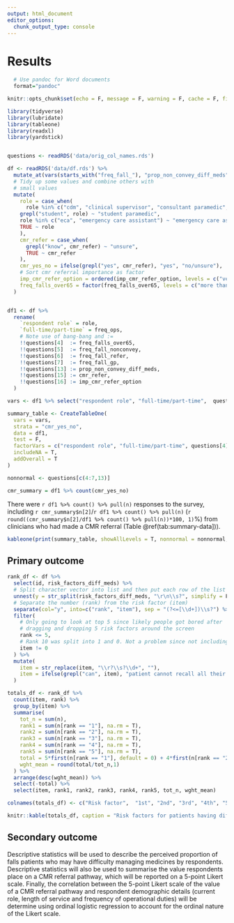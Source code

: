 ```yaml
---
output: html_document
editor_options: 
  chunk_output_type: console
---
```

# Results {-}

```r
  # Use pandoc for Word documents
  format="pandoc"

knitr::opts_chunk$set(echo = F, message = F, warning = F, cache = F, fig.align = 'center', out.width = '90%', fig.width = 10)

library(tidyverse)
library(lubridate)
library(tableone)
library(readxl)
library(yardstick)


questions <- readRDS('data/orig_col_names.rds')

df <- readRDS('data/df.rds') %>%
  mutate_at(vars(starts_with("freq_fall_"), "prop_non_convey_diff_meds"), as.numeric) %>%
  # Tidy up some values and combine others with
  # small values
  mutate(
    role = case_when(
      role %in% c("cdm", "clinical supervisor", "consultant paramedic", "locality manager", "manager", "frequent caller case officer") ~ "manager",
    grepl("student", role) ~ "student paramedic",
    role %in% c("eca", "emergency care assistant") ~ "emergency care assistant",
    TRUE ~ role
    ),
    cmr_refer = case_when(
      grepl("know", cmr_refer) ~ "unsure",
      TRUE ~ cmr_refer
    ),
    cmr_yes_no = ifelse(grepl("yes", cmr_refer), "yes", "no/unsure"),
    # Sort cmr referral importance as factor
    imp_cmr_refer_option = ordered(imp_cmr_refer_option, levels = c("very important", "important", "neutral", "unimportant", "very unimportant")),
    freq_falls_over65 = factor(freq_falls_over65, levels = c("more than once a shift", "once a shift", "once a week", "once a month")),
  )


df1 <- df %>%
  rename(
    `respondent role` = role,
    `full-time/part-time` = freq_ops,
    # Note use of bang-bang and :=
    !!questions[4]  := freq_falls_over65,
    !!questions[5]  := freq_fall_nonconvey,
    !!questions[6]  := freq_fall_refer,
    !!questions[7]  := freq_fall_gp,
    !!questions[13] := prop_non_convey_diff_meds,
    !!questions[15] := cmr_refer,
    !!questions[16] := imp_cmr_refer_option
  )

vars <- df1 %>% select("respondent role", "full-time/part-time",  questions[4:7], questions[c(13,15:16)]) %>% colnames()

summary_table <- CreateTableOne(
  vars = vars,
  strata = "cmr_yes_no",
  data = df1,
  test = F,
  factorVars = c("respondent role", "full-time/part-time", questions[4],  questions[15], questions[16]),
  includeNA = T,
  addOverall = T
)

nonnormal <- questions[c(4:7,13)]

cmr_summary = df1 %>% count(cmr_yes_no)

```

There were `r df1 %>% count() %>% pull(n)` responses to the survey, including `r cmr_summary$n[2]`/`r df1 %>% count() %>% pull(n)` (`r round((cmr_summary$n[2]/df1 %>% count() %>% pull(n))*100, 1)`%) from clinicians who had made a CMR referral (Table \@ref(tab:summary-data])).


```r

kableone(print(summary_table, showAllLevels = T, nonnormal = nonnormal, caption = "Summary of survey responses"))

```

## Primary outcome



```r

rank_df <- df %>%
  select(id, risk_factors_diff_meds) %>%
  # Split character vector into list and then put each row of the list on a new dataframe row
  unnest(y = str_split(risk_factors_diff_meds, "\r\n\\s?", simplify = F)) %>% select(id, y) %>%
  # Separate the number (rank) from the risk factor (item)
  separate(col="y", into=c("rank", "item"), sep = "(?<=[\\d+])\\s?") %>%
  filter(
    # Only going to look at top 5 since likely people got bored after
    # dragging and dropping 5 risk factors around the screen
    rank <= 5,
    # Rank 10 was split into 1 and 0. Not a problem since not including it, but it needs removing
    item != 0
  ) %>%
  mutate(
    item = str_replace(item, "\\r?\\s?\\d+", ""),
    item = ifelse(grepl("can", item), "patient cannot recall all their prescribed medicines", item)
  )

totals_df <- rank_df %>%
  count(item, rank) %>%
  group_by(item) %>%
  summarise(
    tot_n = sum(n),
    rank1 = sum(n[rank == "1"], na.rm = T),
    rank2 = sum(n[rank == "2"], na.rm = T),
    rank3 = sum(n[rank == "3"], na.rm = T),
    rank4 = sum(n[rank == "4"], na.rm = T),
    rank5 = sum(n[rank == "5"], na.rm = T),
    total = 5*first(n[rank == "1"], default = 0) + 4*first(n[rank == "2"], default = 0) + 3*first(n[rank == "3"], default = 0) + 2*first(n[rank == "4"], default = 0) + first(n[rank == "5"], default = 0),
    wght_mean = round(total/tot_n,1)
  ) %>%
  arrange(desc(wght_mean)) %>%
  select(-total) %>%
  select(item, rank1, rank2, rank3, rank4, rank5, tot_n, wght_mean)

colnames(totals_df) <- c("Risk factor",  "1st", "2nd", "3rd", "4th", "5th","total number of responses", "weighted mean")


```


```r

knitr::kable(totals_df, caption = "Risk factors for patients having difficulty managing their medication ordered by weight mean")

```



## Secondary outcome

Descriptive statistics will be used to describe the perceived proportion of falls patients who may have difficulty managing medicines by respondents.  Descriptive statistics will also be used to summarise the value respondents place on a CMR referral pathway, which will be reported on a 5-point Likert scale. Finally, the correlation between the 5-point Likert scale of the value of a CMR referral pathway and respondent demographic details (current role, length of service and frequency of operational duties) will be determine using ordinal logistic regression to account for the ordinal nature of the Likert scale. 
